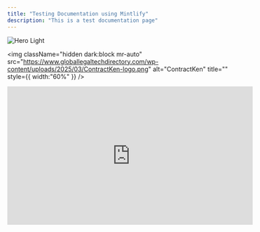 ```yaml
---
title: "Testing Documentation using Mintlify"
description: "This is a test documentation page"
---
```


<img
  className="block dark:hidden"
  src="/images/hero-light.png"
  alt="Hero Light"
/>

<img
  className="hidden dark:block mr-auto"
  src="https://www.globallegaltechdirectory.com/wp-content/uploads/2025/03/ContractKen-logo.png"
  alt="ContractKen"
  title=""
  style={{ width:"60%" }}
/>

<iframe width="560" height="315" src="https://www.youtube.com/embed/VIDEO_ID" title="YouTube video player" frameborder="0" allow="accelerometer; autoplay; clipboard-write; encrypted-media; gyroscope; picture-in-picture" allowfullscreen />

## Components

<Info>
  Info Callout test
</Info>

<Tip>
  Tip Callout Test
</Tip>

<Warning>
  Warning Callout test
</Warning>

<AccordionGroup>
  <Accordion title="Accordion A" description="Test accordion A" icon="sparkles">
    
  </Accordion>
  <Accordion title="Accordion B" description="Second Test Accodion in the group" icon="360-degrees" iconType="regular">
    
  </Accordion>
</AccordionGroup>

The first step to world-class documentation is setting up your editing environments.

<CardGroup cols={2}>
  <Card title="Edit Your Docs" icon="pen-to-square" href="https://mintlify.com/docs/quickstart">
    Get your docs set up locally for easy development
  </Card>
  <Card title="Preview Changes" icon="image" href="https://mintlify.com/docs/development">
    Preview your changes before you push to make sure they're perfect
  </Card>
</CardGroup>

## Make it yours

Update your docs to your brand and add valuable content for the best user conversion.

<CardGroup cols={2}>
  <Card title="Customize Style" icon="palette" href="https://mintlify.com/docs/settings/global">
    Customize your docs to your company's colors and brands
  </Card>
  <Card title="Reference APIs" icon="code" href="https://mintlify.com/docs/api-playground/openapi">
    Automatically generate endpoints from an OpenAPI spec
  </Card>
  <Card title="Add Components" icon="screwdriver-wrench" href="https://mintlify.com/docs/content/components/accordions">
    Build interactive features and designs to guide your users
  </Card>
  <Card title="Get Inspiration" icon="stars" href="https://mintlify.com/customers">
    Check out our showcase of our favorite documentation
  </Card>
</CardGroup>

/